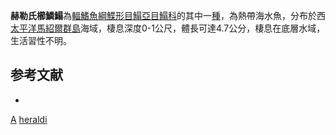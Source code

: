 {{Speciesbox
| taxon = Aseraggodes heraldi
| status = NE
| status_system = IUCN3.1 
| binomial_authority = [[Randall|Randall]] & [[Bartsch|Bartsch]], 2005
| synonyms = 
}}

'''赫勒氏櫛鱗鰨'''為[[輻鰭魚綱|輻鰭魚綱]][[鰈形目|鰈形目]][[鰨亞目|鰨亞目]][[鰨科|鰨科]]的其中一[[種|種]]，為熱帶海水魚，分布於西[[太平洋|太平洋]][[馬紹爾群島|馬紹爾群島]]海域，棲息深度0-1公尺，體長可達4.7公分，棲息在底層水域，生活習性不明。

==参考文献==
*{{FishBase_species|genus=Aseraggodes|species=heraldi |year=2014|month=4}}

{{taxonbar}}
[[Category:2005年描述的鱼类|A]]
[[Category:櫛鱗鰨屬|heraldi]]